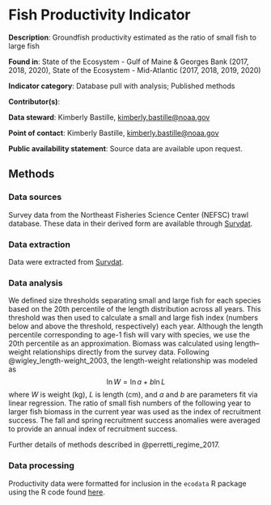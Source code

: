 # Fish Productivity Indicator {#productivity_anomaly}
 
**Description**: Groundfish productivity estimated as the ratio of small fish to large fish

**Found in**: State of the Ecosystem - Gulf of Maine & Georges Bank (2017, 2018, 2020), State of the Ecosystem - Mid-Atlantic (2017, 2018, 2019, 2020)

**Indicator category**: Database pull with analysis; Published methods

**Contributor(s)**: 
  
**Data steward**: Kimberly Bastille, <kimberly.bastille@noaa.gov>
  
**Point of contact**: Kimberly Bastille, <kimberly.bastille@noaa.gov>
  
**Public availability statement**: Source data are available upon request.


## Methods


### Data sources
Survey data from the Northeast Fisheries Science Center (NEFSC) trawl database. These data in their derived form are available through [Survdat](#survdat).


### Data extraction 
Data were extracted from [Survdat](#survdat).


### Data analysis
We defined size thresholds separating small and large fish for each species based on the 20th percentile of the length distribution across all years. This threshold was then used to calculate a small and large fish index (numbers below and above the threshold, respectively) each year. Although the length percentile corresponding to age-1 fish will vary with species, we use the 20th percentile as an approximation. Biomass was calculated using length–weight relationships directly from the survey data. Following @wigley_length-weight_2003, the length-weight relationship was modeled as 
$$\ln W = \ln a + b \ln L$$
where $W$ is weight (kg), $L$ is length (cm), and $a$ and $b$ are parameters fit via linear regression. The ratio of small fish numbers of the following year to larger fish biomass in the current year was used as the index of recruitment success. The fall and spring recruitment success anomalies were averaged to provide an annual index of recruitment success.

Further details of methods described in @perretti_regime_2017.

### Data processing

Productivity data were formatted for inclusion in the `ecodata` R package using the R code found [here](https://github.com/NOAA-EDAB/ecodata/blob/master/data-raw/get_productivity_anomaly.R).